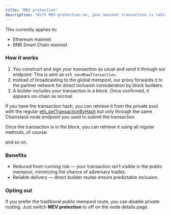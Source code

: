 ```yaml
---
title: "MEV protection"
description: "With MEV protection on, your mainnet transaction is redirected to the Blink Labs partner network that works directly with block builders. This approach bypasses the public mempool, helping protect against front-running attacks."
---
```


This currently applies to:
* Ethereum mainnet
* BNB Smart Chain mainnet

### How it works

1. You construct and sign your transaction as usual and send it through our endpoint. This is sent as `eth_sendRawTransaction`.
2. Instead of broadcasting to the global mempool, our proxy forwards it to the partner network for direct inclusion consideration by block builders.
3. A builder includes your transaction in a block. Once confirmed, it appears on-chain as normal.

If you have the transaction hash, you can retrieve it from the private pool with the regular [eth\_getTransactionByHash](/reference/ethereum-gettransactionbyhash) but only through the same Chainstack node endpoint you used to submit the transaction.

Once the transaction is in the block, you can retrieve it using all regular methods, of course:

<CardGroup>
  <Card title="eth_getTransactionByHash" icon="angle-right" iconType="solid" horizontal href="/reference/ethereum-gettransactionbyhash"/>
  <Card title="eth_getTransactionReceipt" icon="angle-right" iconType="solid" horizontal href="/reference/ethereum-gettransactionreceipt"/>
  <Card title="eth_getTransactionByBlockHashAndIndex" icon="angle-right" iconType="solid" horizontal href="/reference/ethereum-gettransactionbyblockhashandindex"/>
  <Card title="eth_getTransactionByBlockNumberAndIndex" icon="angle-right" iconType="solid" horizontal href="/reference/ethereum-gettransactionbyblocknumberandindex"/>
</CardGroup>

and so on.

### Benefits

* Reduced front-running risk — your transaction isn’t visible in the public mempool, minimizing the chance of adversary trades.
* Reliable delivery — direct builder routes ensure predictable inclusion.

### Opting out

If you prefer the traditional public mempool route, you can disable private routing. Just switch **MEV protection** to off on the node details page.
